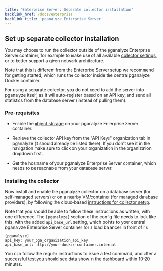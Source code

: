 ```yaml
---
title: 'Enterprise Server: Separate collector installation'
backlink_href: /docs/enterprise
backlink_title: 'pganalyze Enterprise Server'
---
```


## Set up separate collector installation

You may choose to run the collector outside of the pganalyze Enterprise Server container, for example to make use of all available [collector settings](/docs/collector/settings), or to better support a given network architecture.

Note that this is different from the Enterprise Server setup we recommend for getting started, which runs the collector inside the central pganalyze Docker container.

For using a separate collector, you do not need to add the server into pganalyze itself, as it will auto-register based on an API key, and send all statistics from the database server (instead of pulling them).

### Pre-requisites

* Enable the [object storage](/docs/enterprise/setup/object-storage) on your pganalyze Enterprise Server container.

* Retrieve the collector API key from the "API Keys" organization tab in pganalyze (it should already be listed there). If you don't see it in the navigation make sure to click on your organization in the organization dropdown first.

* Get the hostname of your pganalyze Enterprise Server container, which needs to be reachable from your database server.

### Installing the collector

Now install and enable the pganalyze collector on a database server (for self-managed servers) or on a nearby VM/container (for managed database providers), by following the cloud-based [instructions for collector setup](/docs/install).

Note that you should be able to follow these instructions as written, with one difference. The `[pganalyze]` section of the config file needs to look like this, with the added `api_base_url` setting, which points to your central pganalyze Enterprise Server container (or a load balancer in front of it):

```
[pganalyze]
api_key: your_pga_organization_api_key
api_base_url: http://your-docker-container.internal
```

You can follow the regular instructions to issue a test command, and after a successful test you should see data show in the dashboard within 10-20 minutes.
